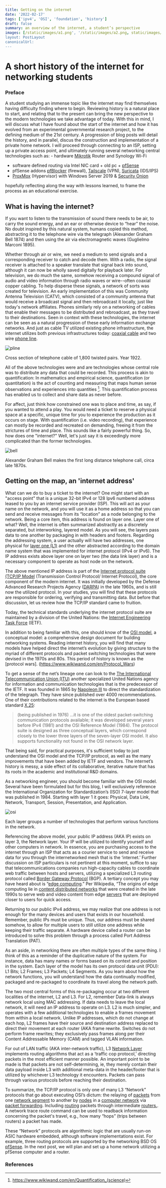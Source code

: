 ```yaml
---
title: Getting on the internet
date: '2022-02-17'
tags: ['ipv4', 'OSI', 'foundation', 'history']
draft: false
summary: an overview of the internet, a student’s perspective
images: [/static/images/a1.png', '/static/images/a2.png, static/images/bell.webp, static/images/pline.webp']
layout: PostLayout
canonicalUrl:
---
```


# A short history of the internet for networking students

### Preface

 A student studying an immense topic like the internet may find themselves having difficulty finding where to begin. Reviewing history is a natural place to start, and relating that to the present can bring the new perspective to the modern technologies we take advantage of today. With this in mind, I will discuss what I have found about the start of the internet and how it has evolved from an experimental governmental research project, to the defining medium of the 21st century. A progression of blog posts will detail the history, and in parallel, discus the construction and implementation of a private home network. I will proceed through connecting to an ISP, setting up a private access point, and ultimately running several networking central technologies such as:
	- hardware [Mikrotik](https://mikrotik.com/) Router and Synology Wi-Fi
- software defined routing via Intel NIC card + old pc + [pfSense](https://www.pfsense.org/)  
- pfSense addons [pfBlocker](https://docs.netgate.com/pfsense/en/latest/packages/pfblocker.html) (firewall), [Tailscale](https://tailscale.com/) (VPN), [Suricata]( https://suricata.io/features/) (IDS/IPS)
- [ProxMox](https://www.proxmox.com/en/) (Hypervisor) with Windows Server 2019 & [Security Onion](https://securityonionsolutions.com/software/)

hopefully reflecting along the way with lessons learned, to frame the process as an educational exercise.

## What is having the internet?

If you want to listen to the transmission of sound there needs to be air, to carry the sound energy, and an ear or otherwise device to “hear” the noise. No doubt inspired by this natural system, humans copied this method, abstracting it to the telephone wire via the telegraph (Alexander Graham Bell 1874) and then using the air via electromagnetic waves (Guglielmo Marconi 1895).  

Whether through air or wire, we need a medium to send signals and a corresponding receiver to catch and decode them. With a radio, the signal receiver is attached to a speaker translate that signal back into sound, although it can now be wholly saved digitally for playback later. For television, we do much the same, somehow receiving a compound signal of audio and video information through radio waves or wire--often coaxial copper cabling. To help disperse these signals, a network of sorts was created for television. An early implementation of this was Community Antenna Television (CATV), which consisted of a community antenna that would receive a broadcast signal and then rebroadcast it locally, just like today's network affiliates. Phones similarly rely on a networking of cables that enable their messages to be distributed and rebroadcast, as they travel to their destinations. Seen in context with these technologies, the internet can be seen as a natural progression of these early information exchange networks. And just as cable TV utilized existing phone infrastructure, the internet utilizes both previous infrastructures today: [coaxial cable](https://www.wikiwand.com/en/Coaxial_cable) and two wire [phone line](https://www.wikiwand.com/en/Telephone_cable).

![pline](/static/images/pline.webp)
<p>
Cross section of telephone cable of 1,800 twisted pairs. Year 1922.
</p>

All of the above technologies were and are technologies whose central role was to distribute any data that could be recorded. This process is akin to quantification: In mathematics and empirical science, quantification (or quantitation) is the act of counting and measuring that maps human sense observations and experiences into quantities [^1]. This quantification process has enabled us to collect and share data as never before. 

For affect, just think how constrained one was to place and time, as say, if you wanted to attend a play. You would need a ticket to reserve a physical space at a specific, unique time for you to experience the production as it occurs on stage. With quantification (i.e. video recording), that experience can mostly be recorded and recreated on demanding, freeing it from the strictures of time and place. This sounds like a fairly powerful thing. So, how does one "internet?" Well, let's just say it is exceedingly more complicated than the former technologies.

![bell](/static/images/bell.webp)
<p>
Alexander Graham Bell makes the first long distance telephone call, circa late 1870s.
</p>

## Getting on the map, an 'internet address'

What can we do to buy a ticket to the internet? One might start with an "access point" that is a unique 32-bit IPv4 or 128 Ipv6 numbered address leased to you by an internet service provider (ISP). This will act as your name on the network, and you will use it as a home address so that you can send and receive messages from its “location” as a node belonging to the network. Being a core item, this address is found on layer one. Layer one of what? Well, the internet is often summarized abstractly as a discretely separated, but interworking, layered model. As you will see, the layers pass data to one another by packaging in with headers and footers. Regarding the addressing system, a user actually will have two addresses, one physical for [layer one (L1)](https://www.wikiwand.com/en/OSI_model#/Layer_architecture) and the other abstracted according to the domain name system that was implemented for internet protocol (IPv4 or IPv6). The IP address exists above layer one on layer two (the data link layer) and is a necessary component to operate as host node on the network.

The above mentioned IP address is part of the [Internet protocol suite (TCP/IP Model](https://www.wikiwand.com/en/Internet_protocol_suite) (Transmission Control Protocol/ Internet Protocol), the core component of the modern internet. It was initially developed by the Defense Advanced Research Projects Agency ([DARPA](https://www.wikiwand.com/en/DARPA)) in the late 1960s, and is still now the utilized protocol. In your studies, you will find that these protocols are responsible for ordering, verifying and transmitting data. But before that discussion, let us review how the TCP/IP standard came to fruition.

Today, the technical standards underlying the internet protocol suite are maintained by a division of the United Nations: the [Internet Engineering Task Force](https://www.wikiwand.com/en/Internet_Engineering_Task_Force) (IETF).


In addition to being familiar with this, one should know of the [OSI model](https://www.wikiwand.com/en/OSI_model), a conceptual model: a comprehensive design document for building networking systems. Reading internet history, you will find that many models have helped direct the internet’s evolution by giving structure to the myriad of different protocols and packet switching technologies that were devised in the 1970s and 80s. This period of history is known as the [protocol wars]. (https://www.wikiwand.com/en/Protocol_Wars)

To get a sense of the net’s lineage one can look to the [The International Telecommunication Union (ITU)](https://www.wikiwand.com/en/International_Telecommunication_Union) another specialized United Nations agency for information and communication technologies that is the predecessor of the IETF. It was founded in 1865 by [Napoleon III](https://www.wikiwand.com/en/Napoleon_III) to direct the standardization of the telegraph. They have since published over 4000 recommendations. One of their contributions related to the internet is the European based standard [X.25](https://www.wikiwand.com/en/X.25):

> (being published in 1976) ...it is one of the oldest packet-switching communication protocols available; it was developed several years before IPv4 (1981) and the OSI Reference Model (1984). The protocol suite is designed as three conceptual layers, which correspond closely to the lower three layers of the seven-layer OSI model. It also supports functionality not found in the OSI network layer.

That being said, for practical purposes, it's sufficient today to just understand the OSI model and the TCP/IP protocol, as well as the many improvements that have been added by IETF and vendors. The internet’s history is messy, a side effect of its collaborative, iterative nature that has its roots in the academic and institutional R&D domains.

As a networking engineer, you should become familiar with the OSI model. Several have been formulated but for this blog, I will exclusively reference the International Organization for Standardization’s (ISO) 7-layer model that was published in 1984. Starting with layer 1 it goes: Physical, Data Link, Network, Transport, Session, Presentation, and Application.

![osi](/static/images/osi.webp)
<p>
Each layer groups a number of technologies that perform various functions in the network.  
</p>

Referencing the above model, your public IP address (AKA IP) exists on layer 3, the Network layer. Your IP will be utilized to identify yourself and other computers in network. In essence, you are purchasing access to the internet through an ISP that acts as a courier service to send and receive data for you through the internetworked mesh that is the ‘internet.’ Further discussion on ISP particulars is not pertinent at this moment, suffice to say that telecommunications companies run high-capacity cables to coordinate web traffic between hosts and servers, utilizing a specialized L3 routing protocol called [Border Gateway Protocol](https://www.wikiwand.com/en/Border_Gateway_Protocol) (BGP). A tertiary concept you may have heard about is “[edge computing](https://www.wikiwand.com/en/Edge_computing#).” Per Wikipedia, “The origins of edge computing lie in [content distributed networks](https://www.wikiwand.com/en/Content_delivery_network) that were created in the late 1990s to serve web and video content from edge [servers](<https://www.wikiwand.com/en/Server_(computing)>) that are deployed closer to users for quick access.

Returning to our public IPv4 address, we may realize that one address is not enough for the many devices and users that exists in our household. Remember, public IPs must be unique. Thus, our address must be shared somehow, to allow for multiple users to still utilize one address while keeping their traffic separate. A hardware device called a router can be introduced to solve this problem through a process called Port Address Translation (PAT).

As an aside, in networking there are often multiple types of the same thing. I think of this as a reminder of the duplicative nature of the system. For instance, data has many names or forms based on its context and position in the system. Each layer of the model has its own protocol data unit (PDU): L1 Bits; L2 Frames; L3 Packets; L4 Segments. As you learn about how the network functions, you will understand how the data continually modified, packaged and re-packaged to coordinate its travel along the network path.

The two most central forms of this re-packaging occur at two different localities of the internet, L2 and L3. For L2, remember Data-link is always network local using MAC addressing. If data needs to leave the local network, it will need an IP address to operate on L3. L2 is much simpler, and operates with a few additional technologies to enable a frames movement from within a local network. Unlike IP addresses, which do not change at each hop, L2 frames have their source and destination address replaced to direct their movement at each router (AKA frame rewrite. Switches do not perform frame rewrites; they exclusively pass frames along per their Content Addressable Memory (CAM) and tagged VLAN information.

For out of LAN traffic (AKA inter-network traffic), L3 [Network Layer](https://www.wikiwand.com/en/Network_layer) implements routing algorithms that act as a ‘traffic cop protocol,’ directing packets in the most efficient manner possible. An important point to be made is that packets are not self-determining, ie, they merely contain their data payload inside L3 with additional meta-data in the header/footer that is utilized by whichever L3 technology it encounters. Packets can pass through various protocols before reaching their destination. 

To summarize, the TCP/IP protocol is only one of many L3 “Network” protocols that go about executing OSI’s dictum: the relaying of [packets](<https://www.wikiwand.com/en/Packet_(information_technology)>) from one [network segment](https://www.wikiwand.com/en/Network_segment) to another by [nodes](<https://www.wikiwand.com/en/Node_(networking)>) in a [computer network](https://www.wikiwand.com/en/Computer_network) via [packet forwarding](https://www.wikiwand.com/en/Packet_forwarding). Including [routing](https://www.wikiwand.com/en/Routing) packets through intermediate [routers.](<https://www.wikiwand.com/en/Router_(computing)>). A network trace route command can be used to readback information concerning the packet's travel, e.g., how many “hops” (trips between routers) a packet has made.

These “Network” protocols are algorithmic logic that are usually run-on ASIC hardware embedded, although software implementations exist. For example, three routing protocols are supported by the networking BSD OS [pfSense]( https://www.wikiwand.com/en/PfSense). In the next post, we will plan and set up a home network utilizing a pfSense computer and a router.

### References
[^1]: https://www.wikiwand.com/en/Quantification_(science)


